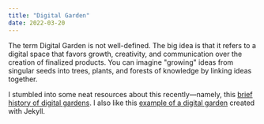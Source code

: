 ```yaml
---
title: "Digital Garden"
date: 2022-03-20
---
```


The term Digital Garden is not well-defined. The big idea is that it refers to
a digital space that favors growth, creativity, and communication over the
creation of finalized products. You can imagine "growing" ideas from singular
seeds into trees, plants, and forests of knowledge by linking ideas together.

I stumbled into some neat resources about this recently—namely, this
[brief history of digital gardens](https://maggieappleton.com/garden-history).
I also like this
[example of a digital garden](https://enjoyment-work.netlify.app/) created with
Jekyll.

